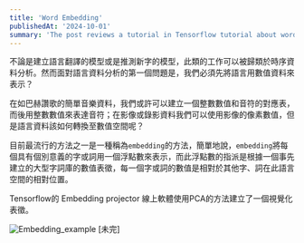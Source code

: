 ```yaml
---
title: 'Word Embedding'
publishedAt: '2024-10-01'
summary: 'The post reviews a tutorial in Tensorflow tutorial about word embeddings.'
---
```


不論是建立語言翻譯的模型或是推測新字的模型，此類的工作可以被歸類於時序資料分析。然而面對語言資料分析的第一個問題是，我們必須先將語言用數值資料來表示？

在如巴赫讚歌的簡單音樂資料，我們或許可以建立一個整數數值和音符的對應表，而後用整數數值來表達音符；在影像或錄影資料我們可以使用影像的像素數值，但是語言資料該如何轉換至數值空間呢？

目前最流行的方法之一是一種稱為`embedding`的方法，簡單地說，`embedding`將每個具有個別意義的字或詞用一個浮點數來表示，而此浮點數的指派是根據一個事先建立的大型字詞庫的數值表徵，每一個字或詞的數值是相對於其他字、詞在此語言空間的相對位置。

Tensorflow的 Embedding projector 線上軟體使用PCA的方法建立了一個視覺化表徵。

![Embedding_example](/embedding1.png)
[未完]